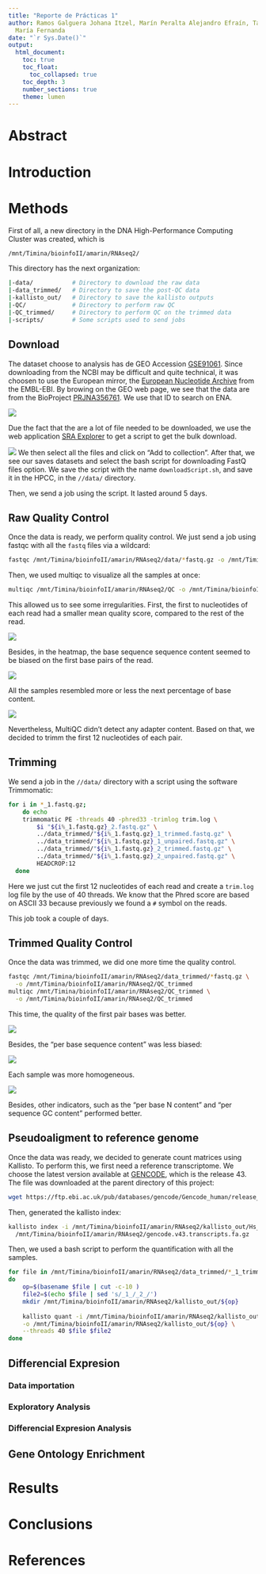 ```yaml
---
title: "Reporte de Prácticas 1"
author: Ramos Galguera Johana Itzel, Marín Peralta Alejandro Efraín, Talavera Cruz
  María Fernanda
date: "`r Sys.Date()`"
output: 
  html_document:
    toc: true
    toc_float:
      toc_collapsed: true
    toc_depth: 3
    number_sections: true
    theme: lumen
---
```


# Abstract

# Introduction

# Methods

First of all, a new directory in the DNA High-Performance Computing Cluster
was created, which is

```bash
/mnt/Timina/bioinfoII/amarin/RNAseq2/
```

This directory has the next organization:

```bash
|-data/           # Directory to download the raw data
|-data_trimmed/   # Directory to save the post-QC data
|-kallisto_out/   # Directory to save the kallisto outputs
|-QC/             # Directory to perform raw QC
|-QC_trimmed/     # Directory to perform QC on the trimmed data
|-scripts/        # Some scripts used to send jobs
```


## Download

The dataset choose to analysis has de GEO Accession 
[GSE91061](https://www.ncbi.nlm.nih.gov/geo/query/acc.cgi?acc=GSE91061). 
Since downloading from the NCBI may be difficult and quite technical, it was 
choosen to use the European mirror, the 
[European Nucleotide Archive](https://www.ebi.ac.uk/ena/browser/home) from the
EMBL-EBI. By browing on the GEO web page, we see that the data are from the 
BioProject 
[PRJNA356761](https://www.ncbi.nlm.nih.gov/bioproject/PRJNA356761). We use that
ID to search on ENA. 

![](images/ENA_screenshot.png)

Due the fact that the are a lot of file needed to be downloaded, we use the 
web application 
[SRA Explorer](https://sra-explorer.info/) to get a script to get the bulk
download.

![](images/SRA-Explorer_screenshot.png)
We then select all the files and click on "Add to collection". After that, we
see our saves datasets and select the bash script for downloading FastQ files
option. We save the script with the name ```downloadScript.sh```, and save it in
the HPCC, in the ```//data/``` directory.

Then, we send a job using the script. It lasted around 5 days.


## Raw Quality Control

Once the data is ready, we perform quality control. We just send a job using 
fastqc with all the ```fastq``` files via a wildcard:

```bash
fastqc /mnt/Timina/bioinfoII/amarin/RNAseq2/data/*fastq.gz -o /mnt/Timina/bioinfoII/amarin/RNAseq2/QC
```

Then, we used multiqc to visualize all the samples at once:

```bash
multiqc /mnt/Timina/bioinfoII/amarin/RNAseq2/QC -o /mnt/Timina/bioinfoII/amarin/RNAseq2/QC
```

This allowed us to see some irregularities. First, the first to nucleotides of
each read had a smaller mean quality score, compared to the rest of the read.

![](QC/raw_mean_quality.png)

Besides, in the heatmap, the base sequence sequence content seemed to be biased
on the first base pairs of the read.

![](QC/raw_base_content_heatmap.png)

All the samples resembled more or less the next percentage of base content.

![](QC/raw_base_content.png)

Nevertheless, MultiQC didn't detect any adapter content. Based on that, we decided
to trimm the first 12 nucleotides of each pair.


## Trimming

We send a job in the  ```//data/``` directory with a script using the software
Trimmomatic:

```bash
for i in *_1.fastq.gz;
	do echo
  	trimmomatic PE -threads 40 -phred33 -trimlog trim.log \
    	$i "${i%_1.fastq.gz}_2.fastq.gz" \
    	../data_trimmed/"${i%_1.fastq.gz}_1_trimmed.fastq.gz" \
    	../data_trimmed/"${i%_1.fastq.gz}_1_unpaired.fastq.gz" \
    	../data_trimmed/"${i%_1.fastq.gz}_2_trimmed.fastq.gz" \
    	../data_trimmed/"${i%_1.fastq.gz}_2_unpaired.fastq.gz" \
    	HEADCROP:12
  done
```

Here we just cut the first 12 nucleotides of each read and create a ```trim.log```
log file by the use of 40 threads. We know that the Phred score are based on 
ASCII 33 because previously we found a ```#``` symbol on the reads.

This job took a couple of days.

## Trimmed Quality Control

Once the data was trimmed, we did one more time the quality control.

```bash
fastqc /mnt/Timina/bioinfoII/amarin/RNAseq2/data_trimmed/*fastq.gz \
  -o /mnt/Timina/bioinfoII/amarin/RNAseq2/QC_trimmed
multiqc /mnt/Timina/bioinfoII/amarin/RNAseq2/QC_trimmed \
  -o /mnt/Timina/bioinfoII/amarin/RNAseq2/QC_trimmed
```

This time, the quality of the first pair bases was better.

![](QC_trimmed/trimmed_quality_mean.png)

Besides, the "per base sequence content" was less biased:

![](QC_trimmed/trimmed_base_content_heatmap.png)

Each sample was more homogeneous.

![](QC_trimmed/trimmed_base_content.png)

Besides, other indicators, such as the "per base N content" and "per sequence
GC content" performed better.


## Pseudoaligment to reference genome

Once the data was ready, we decided to generate count matrices using Kallisto.
To perform this, we first need a reference transcriptome. We choose the latest
version available at 
[GENCODE](https://www.gencodegenes.org/human/), which is the release 43.
The file was downloaded at the parent directory of this project:

```bash
wget https://ftp.ebi.ac.uk/pub/databases/gencode/Gencode_human/release_43/gencode.v43.transcripts.fa.gz
```

Then, generated the kallisto index:


```bash
kallisto index -i /mnt/Timina/bioinfoII/amarin/RNAseq2/kallisto_out/Hs_ref.kidx \
  /mnt/Timina/bioinfoII/amarin/RNAseq2/gencode.v43.transcripts.fa.gz
```

Then, we used a bash script to perform the quantification with all the samples.


```bash
for file in /mnt/Timina/bioinfoII/amarin/RNAseq2/data_trimmed/*_1_trimmed.fastq.gz
do
    op=$(basename $file | cut -c-10 )         
    file2=$(echo $file | sed 's/_1_/_2_/')  
    mkdir /mnt/Timina/bioinfoII/amarin/RNAseq2/kallisto_out/${op}
    
    kallisto quant -i /mnt/Timina/bioinfoII/amarin/RNAseq2/kallisto_out/Hs_ref.kidx \
    -o /mnt/Timina/bioinfoII/amarin/RNAseq2/kallisto_out/${op} \
    --threads 40 $file $file2
done
```


## Differencial Expresion 

### Data importation


### Exploratory Analysis


### Differencial Expresion Analysis


## Gene Ontology Enrichment





# Results


# Conclusions


# References







